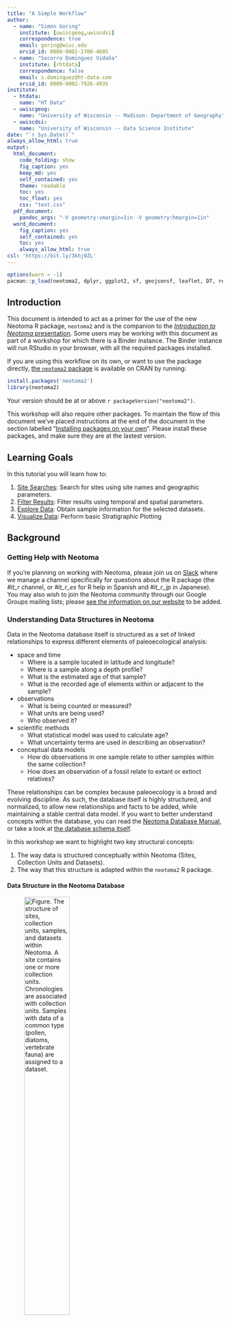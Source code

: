 ```yaml
---
title: "A Simple Workflow"
author:
  - name: "Simon Goring"
    institute: [uwiscgeog,uwiscdsi]
    correspondence: true
    email: goring@wisc.edu
    orcid_id: 0000-0002-2700-4605
  - name: "Socorro Dominguez Vidaña"
    institute: [rhtdata]
    correspondence: false
    email: s.dominguez@ht-data.com
    orcid_id: 0000-0002-7926-4935
institute:
  - htdata:
    name: "HT Data"
  - uwiscgeog:
    name: "University of Wisconsin -- Madison: Department of Geography"
  - uwiscdsi:
    name: "University of Wisconsin -- Data Science Institute"
date: "`r Sys.Date()`"
always_allow_html: true
output:
  html_document:
    code_folding: show
    fig_caption: yes
    keep_md: yes
    self_contained: yes
    theme: readable
    toc: yes
    toc_float: yes
    css: "text.css"
  pdf_document:
    pandoc_args: "-V geometry:vmargin=1in -V geometry:hmargin=1in"
  word_document:
    fig_caption: yes
    self_contained: yes
    toc: yes
    always_allow_html: true
csl: 'https://bit.ly/3khj0ZL'
---
```


```r
options(warn = -1)
pacman::p_load(neotoma2, dplyr, ggplot2, sf, geojsonsf, leaflet, DT, readr, stringr, rioja, tidyr)
```

## Introduction

This document is intended to act as a primer for the use of the new Neotoma R package, `neotoma2` and is the companion to the [*Introduction to Neotoma* presentation](https://docs.google.com/presentation/d/1Fwp5yMAvIdgYpiC04xhgV7OQZ-olZIcUiGnLfyLPUt4/edit?usp=sharing). Some users may be working with this document as part of a workshop for which there is a Binder instance. The Binder instance will run RStudio in your browser, with all the required packages installed.

If you are using this workflow on its own, or want to use the package directly, [the `neotoma2` package](https://github.com/NeotomaDB/neotoma2) is available on CRAN by running:

```r
install.packages('neotoma2')
library(neotoma2)
```

Your version should be at or above `r packageVersion("neotoma2")`.

This workshop will also require other packages. To maintain the flow of this document we've placed instructions at the end of the document in the section labelled "[Installing packages on your own](#localinstall)". Please install these packages, and make sure they are at the lastest version.

## Learning Goals

In this tutorial you will learn how to:

1. [Site Searches](#3-site-searches): Search for sites using site names and geographic parameters.
2. [Filter Results](#33-filter-records-tabset): Filter results using temporal and spatial parameters.
3. [Explore Data](#34-pulling-in-sample-data): Obtain sample information for the selected datasets.
4. [Visualize Data](#4-simple-analytics): Perform basic Stratigraphic Plotting

## Background

### Getting Help with Neotoma

If you're planning on working with Neotoma, please join us on [Slack](https://join.slack.com/t/neotomadb/shared_invite/zt-cvsv53ep-wjGeCTkq7IhP6eUNA9NxYQ) where we manage a channel specifically for questions about the R package (the *#it_r* channel, or *#it_r_es* for R help in Spanish and *#it_r_jp* in Japanese). You may also wish to join the Neotoma community through our Google Groups mailing lists; please [see the information on our website](https://www.neotomadb.org/about/join-the-neotoma-community) to be added.

### Understanding Data Structures in Neotoma

Data in the Neotoma database itself is structured as a set of linked relationships to express different elements of paleoecological analysis:

* space and time
  * Where is a sample located in latitude and longitude?
  * Where is a sample along a depth profile?
  * What is the estimated age of that sample?
  * What is the recorded age of elements within or adjacent to the sample?
* observations
  * What is being counted or measured?
  * What units are being used?
  * Who observed it?
* scientific methods
  * What statistical model was used to calculate age?
  * What uncertainty terms are used in describing an observation?
* conceptual data models
  * How do observations in one sample relate to other samples within the same collection?
  * How does an observation of a fossil relate to extant or extinct relatives?

These relationships can be complex because paleoecology is a broad and evolving discipline. As such, the database itself is highly structured, and normalized, to allow new relationships and facts to be added, while maintaining a stable central data model. If you want to better understand concepts within the database, you can read the [Neotoma Database Manual](https://open.neotomadb.org/manual), or take a look at [the database schema itself](https://open.neotomadb.org/dbschema).

In this workshop we want to highlight two key structural concepts:
  
  1. The way data is structured conceptually within Neotoma (Sites, Collection Units and Datasets).
  2. The way that this structure is adapted within the `neotoma2` R package.

#### Data Structure in the Neotoma Database

![**Figure**. *The structure of sites, collection units, samples, and datasets within Neotoma. A site contains one or more collection units. Chronologies are associated with collection units. Samples with data of a common type (pollen, diatoms, vertebrate fauna) are assigned to a dataset.*](images/site_collunit_dataset_rev.png){width=50%}  
  
Data in Neotoma is associated with **sites** -- specific locations with latitude and longitude coordinates.

Within a **site**, there may be one or more [**collection units**](https://open.neotomadb.org/manual/dataset-collection-related-tables-1.html#CollectionUnits) -- locations at which samples are physically collected within the site:

* a cave **site** may have one or more **collection units**, cores within specific speleothem **entities**
* an archaeological **site** may have one or more **collection units**, pits within a broader dig site
* a pollen sampling **site** on a lake may have multiple **collection units** -- core sites within the lake basin.
* A bog sample **site** may have multiple **collection units** -- a transect of surface samples within the bog.

Collection units may have higher resolution GPS locations than the site location, but are considered to be part of the broader site.

Data within a **collection unit** is collected at various [**analysis units**](https://open.neotomadb.org/manual/sample-related-tables-1.html#AnalysisUnits).

* All sediment at 10cm depth in the depth profile of a cutbank (the collection unit) along an oxbow lake (the site) is one analysis unit.
* All material in a single surface sample (the collection unit) from a bog (the site) is an analysis unit.
* All fossil remains in a buried layer from a bone pile (the collection unit) in a cave (the site) is an analysis unit.

Any data sampled within an analysis unit is grouped by the dataset type (charcoal, diatom, dinoflagellate, etc.) and aggregated into a [**sample**](https://open.neotomadb.org/manual/sample-related-tables-1.html#Samples). The set of samples for a collection unit of a particular dataset type is then assigned to a [**dataset**](https://open.neotomadb.org/manual/dataset-collection-related-tables-1.html#Datasets).

* A sample would be all diatoms (the dataset type) extracted from sediment at 12cm (the analysis unit) in a core (the collection unit) obtained from a lake (the site).
* A sample would be the record of a single mammoth bone (sample and analysis unit, dataset type is vertebrate fauna) embeded in a riverbank (here the site, and collection unit).

#### Data Structures in `neotoma2` {#222-data-structures-in-neotoma2}

![**Figure**. *Neotoma R Package UML diagram. Each box represents a data class within the package. Individual boxes show the class object, its name, its properties, and functions that can be applied to those objects. For example, a `sites` object has a property `sites`, that is a list. The function `plotLeaflet()` can be used on a `sites` object.*](images/neotomaUML_as.svg)  

If we look at the [UML diagram](https://en.wikipedia.org/wiki/Unified_Modeling_Language) for the objects in the `neotoma2` R package we can see that the data structure generally mimics the structure within the database itself.  As we will see in the [Site Searches section](#3-site-searches), we can search for these objects, and begin to manipulate them (in the [Simple Analysis section](#4-simple-analytics)).

It is important to note: *within the `neotoma2` R package, most objects are `sites` objects, they just contain more or less data*.  There are a set of functions that can operate on `sites`.  As we add to `sites` objects, using `get_datasets()` or `get_downloads()`, we are able to use more of these helper functions.

## Site Searches

### `get_sites()`

There are several ways to find sites in `neotoma2`, but we think of `sites` as being spatial objects primarily. They have names, locations, and are found within the context of geopolitical units, but within the API and the package, the site itself does not have associated information about taxa, dataset types or ages.  It is simply the container into which we add that information.  So, when we search for sites we can search by:

| Parameter | Description |
| --------- | ----------- |
| sitename | A valid site name (case insensitive) using `%` as a wildcard. |
| siteid | A unique numeric site id from the Neotoma Database |
| loc | A bounding box vector, geoJSON or WKT string. |
| altmin | Lower altitude bound for sites. |
| altmax | Upper altitude bound for site locations. |
| database | The constituent database from which the records are pulled. |
| datasettype | The kind of dataset (see `get_tables(datasettypes)`) |
| datasetid | Unique numeric dataset identifier in Neotoma |
| doi | A valid dataset DOI in Neotoma |
| gpid | A unique numeric identifier, or text string identifying a geopolitical unit in Neotoma |
| keywords | Unique sample keywords for records in Neotoma. |
| contacts | A name or numeric id for individuals associuated with sites. |
| taxa | Unique numeric identifiers or taxon names associated with sites. |

All sites in Neotoma contain one or more datasets. It's worth noting that the results of these search parameters may be slightly unexpected. For example, searching for sites by sitename, latitude, or altitude will return all of the datasets for the particular site. Searching for terms such as datasettype, datasetid or taxa will return the site, but the only datasets returned will be those matching the dataset-specific search terms. We'll see this later.

#### Site names: `sitename="%cave%"` {.tabset}

We may know exactly what site we're looking for ("Wonderwerk Cave"), or have an approximate guess for the site name (for example, we know it's something like "Wonderwerk", but we're not sure how it was entered specifically), or we may want to search all sites that have a specific term, for example, *cave*.

We use the general format: `get_sites(sitename="%cave%")` for searching by name.

PostgreSQL (and the API) uses the percent sign as a wildcard.  So `"%cave%"` would pick up ["Wonderwerk Cave"](https://data.neotomadb.org/52262) for us (and picks up "Equus Cave" and "Spring Cave shelter").  Note that the search query is also case insensitive.

##### Code

```r
Sys.setenv(APIPOINT="dev")

cave_sites <- neotoma2::get_sites(sitename = "%cave%")
plotLeaflet(cave_sites)
```

##### Result

```r
Sys.setenv(APIPOINT="api-dev")

cave_sites <- neotoma2::get_sites(sitename = "%cave%")
plotLeaflet(cave_sites)
```

#### Location: `loc=c()` {.tabset}

The original `neotoma` package used a bounding box for locations, structured as a vector of latitude and longitude values: `c(xmin, ymin, xmax, ymax)`.  The `neotoma2` R package supports both this simple bounding box, but also more complex spatial objects, using the [`sf` package](https://r-spatial.github.io/sf/). Using the `sf` package allows us to more easily work with raster and polygon data in R, and to select sites from more complex spatial objects.  The `loc` parameter works with the simple vector, [WKT](https://arthur-e.github.io/Wicket/sandbox-gmaps3.html), [geoJSON](http://geojson.io/#map=2/20.0/0.0) objects and native `sf` objects in R.

As an example of searching for sites using a location, we've created a rough representation of Africa as a polygon.  To work with this spatial object in R we also transformed the `geoJSON` element to an object for the `sf` package.  There are many other tools to work with spatial objects in R. Regardless of how you get the data into R, `neotoma2` works with almost all objects in the `sf` package.

```r
geoJSON <- '{"type": "Polygon",
        "coordinates": [[
            [-7.030,  36.011],
            [-18.807, 23.537],
            [-19.247, 10.282],
            [-9.139,  -0.211],
            [18.370, -37.546],
            [35.069, -36.352],
            [49.571, -27.097],
            [58.185,   0.755],
            [53.351,  13.807],
            [43.946,  12.008],
            [31.202,  33.629],
            [18.897,  34.648],
            [12.393,  35.583],
            [11.075,  38.184],
            [-7.030,  36.011]
          ]
        ]}'

africa_sf <- geojsonsf::geojson_sf(geoJSON)

# Note here we use the `all_data` flag to capture all the sites within the polygon.
# We're using `all_data` here because we know that the site information is relatively small
# for Africa. If we were working in a new area or with a new search we would limit the
# search size.
africa_sites <- neotoma2::get_sites(loc = africa_sf, all_data = TRUE)
```

You can always simply `plot()` the `sites` objects, but you will lose some of the geographic context.  The `plotLeaflet()` function returns a `leaflet()` map, and allows you to further customize it, or add additional spatial data (like our original bounding polygon, `sa_sf`, which works directly with the R `leaflet` package):

##### Code

Note the use of the `%>%` pipe here. If you are not familiar with this symbol, check our ["Piping in R" section](#piping-in-r) of the Appendix.

```r
neotoma2::plotLeaflet(africa_sites) %>% 
  leaflet::addPolygons(map = ., 
                       data = africa_sf, 
                       color = "green")
```

##### Result

```r
neotoma2::plotLeaflet(africa_sites) %>% 
  leaflet::addPolygons(map = ., 
                       data = africa_sf, 
                       color = "green")
```

#### `site` Object Helpers {.tabset}

If we look at the [data structure diagram](#222-data-structures-in-neotoma2) for the objects in the `neotoma2` R package we can see that there are a set of functions that can operate on `sites`.  As we retrieve more information for `sites` objects, using `get_datasets()` or `get_downloads()`, we are able to use more of these helper functions.

As it is, we can take advantage of functions like `summary()` to get a more complete sense of the types of data we have in `africa_sites`.  The following code gives the summary table. We do some R magic here to change the way the data is displayed (turning it into a [`DT::datatable()`](https://rstudio.github.io/DT/) object), but the main piece is the `summary()` call.

##### Code

```r
# Give information about the sites themselves, site names &cetera.
neotoma2::summary(africa_sites)
# Give the unique identifiers for sites, collection units and datasets found at those sites.
neotoma2::getids(africa_sites)
```

##### Result

```r
neotoma2::summary(africa_sites) %>%
  DT::datatable(data = ., rownames = FALSE, 
                options = list(scrollX = "100%", dom = 't'))
```

In this document we list only the first 10 records (there are more, you can use `length(datasets(africa_sites))` to see how many datasets you've got). We can see that there are no chronologies associated with the `site` objects. This is because, at present, we have not pulled in the `dataset` information we need. In Neotoma, a chronology is associated with a collection unit (and that metadata is pulled by `get_datasets()` or `get_downloads()`). All we know from `get_sites()` are the kinds of datasets we have and the location of the sites that contain the datasets.

### `get_datasets()` {.tabset}

Within Neotoma, collection units and datasets are contained within sites.  Similarly, a `sites` object contains `collectionunits` which contain `datasets`. From the table above (Result tab in Section 3.1.3.2) we can see that some of the sites we've looked at contain pollen records, some contain geochronologic data and some contain other dataset types. We could write something like this: `table(summary(africa_sites)$types)` to see the different datasettypes and their counts.

With a `sites` object we can directly call `get_datasets()` to pull in more metadata about the datasets.  The `get_datasets()` method also supports any of the search terms listed above in the [Site Search](#3-site-searches) section. At any time we can use `datasets()` to get more information about any datasets that a `sites` object may contain.  Compare the output of `datasets(africa_sites)` to the output of a similar call using the following:

#### Code

```r
# This may be slow, because there's a lot of sites!
# africa_datasets <- neotoma2::get_datasets(africa_sites, all_data = TRUE)

africa_datasets <- neotoma2::get_datasets(loc = africa_sf, all_data = TRUE)

datasets(africa_datasets)
```

#### Result

```r
africa_datasets <- neotoma2::get_datasets(loc = africa_sf, datasettype = "pollen", all_data = TRUE)
datasets(africa_datasets) %>% 
  as.data.frame() %>% 
  DT::datatable(data = ., 
                options = list(scrollX = "100%", dom = 't'))
```

You can see that this provides information only about the specific dataset, not the site! For a more complete record we can join site information from `summary()` to dataset information using `datasets()` using the `getids()` function which links sites, and all the collection units and datasets they contain.

### `filter()` Records {.tabset}
  
If we choose to pull in information about only a single dataset type, or if there is additional filtering we want to do before we download the data, we can use the `filter()` function.  For example, if we only want sedimentary pollen records (as opposed to pollen surface samples), and want records with known chronologies, we can filter by `datasettype` and by the presence of an `age_range_young`, which would indicate that there is a chronology that defines bounds for ages within the record.

#### Code

```r
africa_speleothem <- africa_datasets %>% 
  neotoma2::filter(datasettype == 'speleothem')

neotoma2::summary(africa_speleothem)

# We've removed records, so the new object should be shorter than the original.
length(africa_speleothem) < length(africa_datasets)
```

#### Result

```r
africa_speleothem <- africa_datasets %>% 
  neotoma2::filter(datasettype == 'speleothem')

africa_east <- africa_datasets %>%
  neotoma2::filter(long > 20)

neotoma2::summary(africa_records) %>% DT::datatable(data = ., 
                options = list(scrollX = "100%", dom = 't'))
```

We can see now that the data table looks different (comparing it to the [table above](#322-result)), and there are fewer total sites. Again, there is no explicit chronology for these records, we need to pull down the complete download for these records, but we begin to get a sense of what kind of data we have.

### Pulling in `sample()` data

Because sample data adds a lot of overhead (for this pollen data, the object that includes the dataset with samples is 20 times larger than the `dataset` alone), we try to call `get_downloads()` only after we've done our preliminary filtering. After `get_datasets()` you have enough information to filter based on location, time bounds and dataset type. When we move to `get_download()` we can do more fine-tuned filtering at the analysis unit or taxon level.

The following call can take some time, but we've frozen the object as an RDS data file. You can run this command on your own, and let it run for a bit, or you can just load the object in.

```r
## This line is commented out because we've already run it for you.
## africa_dl <- africa_east %>% get_downloads(all_data = TRUE)
## saveRDS(africa_dl, "data/dkDownload.RDS")
africa_dl <- readRDS("data/dkDownload.RDS")
```

Once we've downloaded, we now have information for each site about all the associated collection units, the datasets, and, for each dataset, all the samples associated with the datasets. To extract samples all downloads we can call:

```r
allSamp <- samples(africa_dl)
```

When we've done this, we get a `data.frame` that is `r nrow(allSamp)` rows long and `r ncol(allSamp)` columns wide.  The reason the table is so wide is that we are returning data in a **long** format.  Each row contains all the information you should need to properly interpret it:

```r
colnames(allSamp)
```

For some dataset types or analyses, some of these columns may not be needed, however, for other dataset types they may be critically important.  To allow the `neotoma2` package to be as useful as possible for the community we've included as many as we can.

### Ensuring we have entity information

There are two tables associated with entities if we want more information about them. In the future we will be adding more support for speleothems in the R package, but for now we can connect the individual entity attributes to the samples table using some SQL magic in R:

```r
entities <- get_table('speleothems', limit = 5000)
en_join <- get_table('speleothemcollectionunit', limit = 5000)

allSamp <- allSamp %>% mutate(collunitid = as.integer(collunitid))

samp_w_entity <- allSamp %>%
  left_join(en_join, by = join_by(collunitid == collectionunitid)) %>%
  left_join(entities, by = join_by(entityid == entityid))

```

#### Extracting Taxa {.tabset}

If you want to know what taxa we have in the record you can use the helper function `taxa()` on the sites object. The `taxa()` function gives us not only the unique taxa, but two additional columns -- `sites` and `samples` -- that tell us how many sites the taxa appear in, and how many samples the taxa appear in, to help us better understand how common individual taxa are.

##### Code

```r
neotomatx <- neotoma2::taxa(africa_dl)

# OR just the 'taxa' in the speleothems:
sisal_tx <- africa_dl %>% neotoma2::filter(datasettype == 'spelethem') %>% taxa()
```

##### Results

```r
neotomatx <- neotoma2::taxa(africa_dl)
neotomatx %>% 
  DT::datatable(data = head(neotomatx, n = 20), rownames = FALSE, 
                options = list(scrollX = "100%", dom = 't'))
```

```r
sisal_tx <- africa_dl %>% neotoma2::filter(datasettype == 'spelethem') %>% taxa()
sisal_tx %>% 
  DT::datatable(data = sisal_tx, rownames = FALSE, 
                options = list(scrollX = "100%", dom = 't'))
```

#### Understanding Taxonomies in Neotoma {-}

Taxonomies in Neotoma are not as straightforward as we might expect. Taxonomic identification in paleoecology can be complex, impacted by the morphology of the object we are trying to identify, the condition of the palynomorph, the expertise of the analyst, and many other conditions. You can read more about concepts of taxonomy within Neotoma in the Neotoma Manual's [section on Taxonomic concepts](https://open.neotomadb.org/manual/database-design-concepts.html#taxonomy-and-synonymy).

We use the unique identifiers (*e.g.*, `taxonid`, `siteid`, `analysisunitid`) throughout the package, since they help us to link between records. The `taxonid` values returned by the `taxa()` call can be linked to the `taxonid` column in the `samples()` table.  This allows us to build taxon harmonization tables if we choose to. You may also note that the `taxonname` is in the field `variablename`.  Individual sample counts are reported in Neotoma as [`variables`](https://open.neotomadb.org/manual/taxonomy-related-tables-1.html#Variables). A "variable" may be either a species, something like laboratory measurements, or a non-organic proxy, like charcoal or XRF measurements, and includes the units of measurement and the value.

#### Simple Harmonization {.tabset}

Let's say we want all samples from which *Poaceae* (grass) taxa have been reported to be grouped together into one pseudo-taxon called *Poaceae-undiff*. **NOTE**, this is may not be an ecologically useful grouping, but is used here for illustration.

There are several ways of grouping taxa, either directly by exporting the file and editing each individual cell, or by creating an external "harmonization" table (which we did in the prior `neotoma` package).  First, lets look for how many different ways *Poaceae* appears in these records. We can use the function `str_detect()` from the `stringr` package to look for patterns, and then return either `TRUE` or `FALSE` when the string is detected:

```r
# How many different identifications have "Poaceae" been given in these records?
neotomatx %>%
  filter(stringr::str_detect(variablename, "Poaceae"))
```

We can harmonize taxon by taxon a number of different ways. One way would be to get every instance of a *Poaceae* taxon and just change them directly. Here we are taking the column `variablename` from the `allSamp` object (this is where the count data is). The square brackets are telling us which rows we're changing, here only rows where we detect `"Poaceae"` in the variable name. For each of those rows, in that column, we assign the value `"Poaceae undiff"`:

```r
# Don't run this!
allSamp$variablename[stringr::str_detect(allSamp$variablename, "Poaceae")] <- "Poaceae undiff."
```

There were originally `r sum(stringr::str_detect(neotomatx$variablename, "Poaceae.*"))` different taxa identified as being within the genus *Poaceae* (including *Poaceae*., *Poaceae (>40 µm)*, and *Poaceae undiff. (<40 µm)*). The above code reduces them all to a single taxonomic group *Poaceae undiff*.

Note that this changes *Poaceae* in the `allSamp` object _only_, not in any of the downloaded objects. If we were to call `samples()` again, the taxonomy would return to its original form.

A second way to harmonize taxa is to use an external table, which is especially useful if we want to have an artifact of our choices. For example, a table of pairs (what we want changed, and the name we want it replaced with) can be generated, and it can include regular expressions (if we choose):

| original | replacement |
| -------- | ----------- |
| Poaceae.*  | Poaceae-undiff |
| Picea.* | Picea-undiff |
| Plantago.* | Plantago-undiff |
| Quercus.*  | Quercus-undiff |
| ... | ... |

We can get the list of original names directly from the `taxa()` call, applied to a `sites` object that contains samples, and then export it using `write.csv()`.

```r
taxaplots <- taxa(africa_dl)
# Save the taxon list to file so we can edit it subsequently.
readr::write_csv(taxaplots, "data/mytaxontable.csv")
```

#### Looking at the Taxonomic Structure {.tabset}

The `taxa` function returns all our taxonomic information, and it provides some additional information, the columns `samples` and `sites` which record the number of samples across all datasets that contain the taxon, and the number of sites with the taxon. The plot below shows the relationship between samples and sites, which we would expect to be somewhat skewed, as it is.

This is effectively a rarefaction curve, the more sites a taxon is found at, the more samples it is found at.

##### Code

```r
taxaplots <- taxa(africa_dl)
ggplot(data = taxaplots, aes(x = sites, y = samples)) +
  geom_point() +
  stat_smooth(method = 'glm', 
              method.args = list(family = 'poisson')) +
  xlab("Number of Sites") +
  ylab("Number of Samples") +
  theme_bw()
```

##### Result

```r
taxaplots <- taxa(africa_dl)
ggplot(data = taxaplots, aes(x = sites, y = samples)) +
  geom_point() +
  stat_smooth(method = 'glm', 
              method.args = list(family = 'poisson')) +
  xlab("Number of Sites") +
  ylab("Number of Samples") +
  theme_bw()
```
  
#### Editing the Taxonomy Table {-}

The plot (above) is mostly for illustration, but we can see, as a sanity check, that the relationship is as we'd expect. Here, each point represents a separate taxon, roughly, so there is a large density of points (taxa) that plot in the lower left section of the figure, and fewer points in the upper right. This means that there are a large number of taxa that are rarely present and then several that are quite common.

Exporting the taxon table to a `csv` file allows us to edit the table, filtering and selecting taxa based on contextual information, such as the `ecologicalgroup` or `taxongroup` to help you out. Once you've cleaned up the translation table you can load it in (try to save it under a different file name!), and then apply the transformation:

```r
translation <- readr::read_csv("data/taxontable.csv")
```

I did a bunch of work here. . . Then we read it in.

```r
translation <- readr::read_csv("data/taxontable.csv")
DT::datatable(translation, rownames = FALSE, 
                options = list(scrollX = "100%", dom = 't'))
```

You can see we've changed some of the taxon names in the taxon table.  To replace the names in the `samples()` output, we'll join the two tables using an `inner_join()` (meaning the `variablename` must appear in both tables for the result to be included), and then we're going to select only those elements of the sample tables that are relevant to our later analysis, using the `harmonizedname` column as our new name for the taxa:

```r
allSamp <- samples(africa_dl)

allSamp <- allSamp %>%
  inner_join(translation, by = c("variablename" = "variablename")) %>% 
  dplyr::select(!c("variablename")) %>% 
  group_by(siteid, sitename, harmonizedname,
           sampleid, units, age,
           agetype, depth, datasetid,
           long, lat) %>%
  summarise(value = sum(value), .groups='keep')
```

```r
cleanSamp <- samples(africa_dl) %>%
  inner_join(translation, by = c("variablename" = "variablename")) %>% 
  dplyr::select(!c("variablename")) %>% 
  group_by(siteid, sitename, harmonizedname,
           sampleid, units, age,
           agetype, depth, datasetid,
           long, lat) %>%
  summarise(value = sum(value), .groups='keep') %>%
  arrange(sitename, age, harmonizedname)

DT::datatable(head(cleanSamp, n = 50), rownames = FALSE,
                options = list(scrollX = "100%", dom = 't'))
```

We now have a cleaner set of taxon names compared to the original table, both because of harmonization, and because we cleared out many of the non-**TRSH** (trees and shrubs) taxa from the harmonization table. Plotting the same set of taxa with the new harmonized names results in this plot:

```r
taxaplots <- samples(africa_dl) %>%
  inner_join(translation, by = c("variablename" = "variablename")) %>% 
  dplyr::select(!c("variablename")) %>%
  group_by(harmonizedname) %>%
  summarise(sites = length(unique(siteid)), samples = length(unique(sampleid)), .groups='keep')

ggplot(data = taxaplots, aes(x = sites, y = samples)) +
  geom_point() +
  stat_smooth(method = 'glm', 
              method.args = list(family = 'poisson')) +
  xlab("Number of Sites") +
  ylab("Number of Samples") +
  theme_bw()
```

## Simple Analytics

### Stratigraphic Plotting {.tabset}

To plot at strategraphic diargram we are only interested in one site and in one dataset. By looking at the summary of downloads we can see that Lake Solsø has two collection units that both have a pollen record. Lets look at the SOLSOE81 collection unit, which is the second download. To get the samples from just that one collection unit by specifying that you want only the samples from the second download. 

We can use packages like `rioja` to do stratigraphic plotting for a single record, but first we need to do some different data management.  Although we could do harmonization again we're going to simply take the taxa at a single site and plot them in a stratigraphic diagram. However, if you would like to plot multiple sites and you want them to have harmonized taxa we have provided examples on how to do both. 

#### Raw Taxon
```r
# Get a particular site, in this case we are simply subsetting the
# `africa_dl` object to get Lake Solsø:
plottingSite <- africa_dl[[2]]

# Select only pollen measured using NISP and convert to a "wide"
# table, using proportions. The first column will be "age".
# This turns our "long" table into a "wide" table:
counts <- plottingSite %>%
  samples() %>%
  toWide(ecologicalgroup = c("TRSH"),
         unit = c("NISP"),
         elementtypes = c("pollen"),
         groupby = "age",
         operation = "prop") %>%
  arrange(age)

counts <- counts[, colSums(counts > 0.01, na.rm = TRUE) > 5]
```

#### With Harmonization
```r
# Get a particular site, in this case we are simply subsetting the
# `africa_dl` object to get Lake Solsø:
plottingSite <- africa_dl[[2]]

# Select only pollen measured using NISP and convert to a "wide"
# table, using proportions. The first column will be "age".
# This turns our "long" table into a "wide" table:
counts_harmonized <- plottingSite %>%
  samples() %>%
  toWide(ecologicalgroup = c("TRSH"),
         unit = c("NISP"),
         elementtypes = c("pollen"),
         groupby = "age",
         operation = "prop") %>%
  arrange(age) %>%
  pivot_longer(-age) %>%
  inner_join(translation, by = c("name" = "variablename")) %>% 
  dplyr::select(!c("name", taxonid)) %>% 
  group_by(harmonizedname, age) %>%
  summarise(value = sum(value), .groups='keep')%>%
  pivot_wider(names_from = harmonizedname, values_from = value)

counts_harmonized <- counts_harmonized[, colSums(counts_harmonized > 0.01, na.rm = TRUE) > 5]
```

### {.tabset}

Hopefully the code is pretty straightforward. The `toWide()` function provides you with significant control over the taxa, units and other elements of your data before you get them into the wide matrix (`depth` by `taxon`) that most statistical tools such as the `vegan` package or `rioja` use.

To plot the data we can use `rioja`'s `strat.plot()`, sorting the taxa using weighted averaging scores (`wa.order`). I've also added a CONISS plot to the edge of the the plot, to show how the new *wide* data frame works with distance metric funcitons.

#### Raw Taxon

```r
# Perform constrained clustering:
clust <- rioja::chclust(dist(sqrt(counts)),
                        method = "coniss")

# Plot the stratigraphic plot, converting proportions to percentages:
plot <- rioja::strat.plot(counts[,-1] * 100, yvar = counts$age,
                  title = africa_dl[[1]]$sitename,
                  ylabel = "Calibrated Years BP",
                  xlabel = "Pollen (% of Trees and Shrubs)",
                  srt.xlabel = 70,
                  y.rev = TRUE,
                  clust = clust,
                  wa.order = "topleft",
                  scale.percent = TRUE)

rioja::addClustZone(plot, clust, 4, col = "red")
```

#### With Harmonization
```r
# Perform constrained clustering:
clust <- rioja::chclust(dist(sqrt(counts_harmonized)),
                        method = "coniss")

# Plot the stratigraphic plot, converting proportions to percentages:
plot <- rioja::strat.plot(counts_harmonized[,-1] * 100, yvar = counts_harmonized$age,
                  title = africa_dl[[1]]$sitename,
                  ylabel = "Calibrated Years BP",
                  xlabel = "Pollen (% of Trees and Shrubs)",
                  srt.xlabel = 70,
                  y.rev = TRUE,
                  clust = clust,
                  wa.order = "topleft",
                  scale.percent = TRUE)

rioja::addClustZone(plot, clust, 4, col = "red")
```

###

## Conclusion

So, we've done a lot in this example.  We've (1) searched for sites using site names and geographic parameters, (2) filtered results using temporal and spatial parameters, (3) obtained sample information for the selected datasets and (4) performed basic analysis including the use of climate data from rasters.  Hopefully you can use these examples as templates for your own future work, or as a building block for something new and cool!

## Appendix Sections

### Installing packages on your own {#localinstall}

We use several packages in this document, including `leaflet`, `sf` and others. We load the packages using the `pacman` package, which will automatically install the packages if they do not currently exist in your set of packages.

```r
options(warn = -1)
pacman::p_load(neotoma2, dplyr, ggplot2, sf, geojsonsf, leaflet, terra, DT, readr, stringr, rioja)
```

Note that R is sensitive to the order in which packages are loaded.  Using `neotoma2::` tells R explicitly that you want to use the `neotoma2` package to run a particular function. So, for a function like `filter()`, which exists in other packages such as `dplyr`, you may see an error that looks like:

```bash
Error in UseMethod("filter") : 
  no applicable method for 'filter' applied to an object of class "sites"
```

In that case it's likely that the wrong package is trying to run `filter()`, and so explicitly adding `dplyr::` or `neotoma2::` in front of the function name (i.e., `neotoma2::filter()`)is good practice.

### Piping in `R` {.tabset}

Piping is a technique that simplifies the process of chaining multiple operations on a data object. It involves using either of these operators: `|>` or `%>%`. `|>` is a base R operator while `%>%` comes from the `tidyverse` ecosystem in R. In `neotoma2` we use `%>%`.

The pipe operator works as a real-life pipe, which carries water from one location to another. In programming, the output of the function on the left-hand side of the pipe is taken as the initial argument for the function on the right-hand side of the pipe. It helps by making code easier to write and read. Additionally, it reduces the number of intermediate objects created during data processing, which can make code more memory-efficient and faster.

Without using pipes you can use the `neotoma2` R package to retrieve a site and then plot it by doing:

```r
# Retrieve the site
plot_site <- neotoma2::get_sites(sitename = "%ø%")
# Plot the site
neotoma2::plotLeaflet(object = plot_site)
```

This would create a variable `plot_site` that we will not need any more, but it was necessary so that we could pass it to the `plotLeaflet` function.

With the pipe (`%>%`) we do not need to create the variable, we can just rewrite our code.  Notice that `plotLeaflet()` doesn't need the `object` argument because the response of `get_sites(sitename = "%ø%")` gets passed directly into the function.

#### 2.2.3.1. Code

```r
# get_sites and pipe. The `object` parameter for plotLeaflet will be the
# result of the `get_sites()` function.
get_sites(sitename = "%ø%") %>%
  plotLeaflet()
```

#### 2.2.3.2. Result

```r
# get_sites and pipe
get_sites(sitename = "%ø%") %>%
  plotLeaflet()
```
